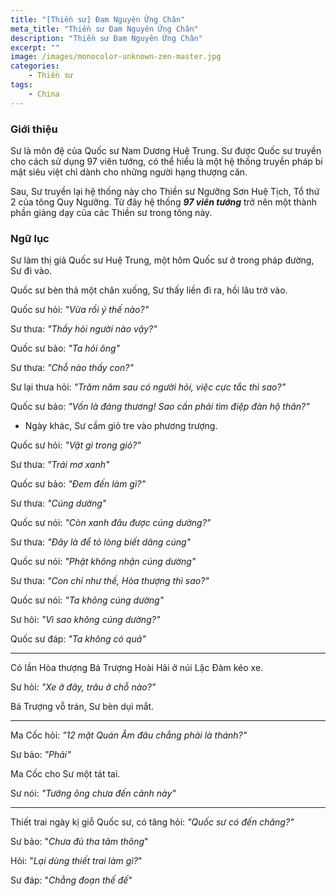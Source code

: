 ```yaml
---
title: "[Thiền sư] Đam Nguyên Ứng Chân"
meta_title: "Thiền sư Đam Nguyên Ứng Chân"
description: "Thiền sư Đam Nguyên Ứng Chân"
excerpt: ""
image: /images/monocolor-unknown-zen-master.jpg
categories:
    - Thiền sư
tags:
    - China
---
```


### Giới thiệu

Sư là môn đệ của Quốc sư Nam Dương Huệ Trung.
Sư được Quốc sư truyền cho cách sử dụng 97 viên tướng, có thể hiểu là một hệ thống truyền pháp bí mật siêu việt chỉ dành cho những người hạng thượng căn.

Sau, Sư truyền lại hệ thống này cho Thiền sư Ngưỡng Sơn Huệ Tịch, Tổ thứ 2 của tông Quy Ngưỡng.
Từ đây hệ thống **_97 viên tướng_** trở nên một thành phần giảng dạy của các Thiền sư trong tông này.

### Ngữ lục

Sư làm thị giả Quốc sư Huệ Trung, một hôm Quốc sư ở trong pháp đường, Sư đi vào.

Quốc sư bèn thả một chân xuống, Sư thấy liền đi ra, hồi lâu trở vào.

Quốc sư hỏi: _"Vừa rồi ý thế nào?"_

Sư thưa: _"Thầy hỏi người nào vậy?"_

Quốc sư bảo: _"Ta hỏi ông"_

Sư thưa: _"Chỗ nào thấy con?"_

Sư lại thưa hỏi: _"Trăm năm sau có người hỏi, việc cực tắc thì sao?"_

Quốc sư bảo: _"Vốn là đáng thương! Sao cần phải tìm điệp đàn hộ thân?"_

- Ngày khác, Sư cầm giỏ tre vào phương trượng.

Quốc sư hỏi: _"Vật gì trong giỏ?"_

Sư thưa: _"Trái mơ xanh"_

Quốc sư bảo: _"Đem đến làm gì?"_

Sư thưa: _"Cúng dường"_

Quốc sư nói: _"Còn xanh đâu được cúng dường?"_

Sư thưa: _"Đây là để tỏ lòng biết dâng cúng"_

Quốc sư nói: _"Phật không nhận cúng dường"_

Sư thưa: _"Con chỉ như thế, Hòa thượng thì sao?"_

Quốc sư nói: _"Ta không cúng dường"_

Sư hỏi: _"Vì sao không cúng dường?"_

Quốc sư đáp: _"Ta không có quả"_

---

Có lần Hòa thượng Bá Trượng Hoài Hải ở núi Lặc Đàm kéo xe.

Sư hỏi: _"Xe ở đây, trâu ở chỗ nào?"_

Bá Trượng vỗ trán, Sư bèn dụi mắt.

---

Ma Cốc hỏi: _"12 mặt Quán Âm đâu chẳng phải là thánh?"_

Sư bảo: _"Phải"_

Ma Cốc cho Sư một tát tai.

Sư nói: _"Tưởng ông chưa đến cảnh này"_

---

Thiết trai ngày kị giỗ Quốc sư, có tăng hỏi: _"Quốc sư có đến chăng?"_

Sư bảo: "_Chưa đủ tha tâm thông_"

Hỏi: "_Lại dùng thiết trai làm gì?_"

Sư đáp: "_Chẳng đoạn thế đế_"
